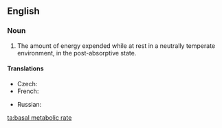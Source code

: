 ==English==
{{wikipedia}}

===Noun===
{{en-noun}}

# {{context|physiology|lang=en}} The amount of energy expended while at rest in a neutrally temperate environment, in the post-absorptive state.

====Translations====
{{trans-top|amount of energy expended while at rest}}
* Czech: {{t|cs|bazální metabolismus|m}}
* French: {{t|fr|taux métabolique de base}}
{{trans-mid}}
* Russian: {{t|ru|Базовая скорость метаболизма|f}}
{{trans-bottom}}

[[ta:basal metabolic rate]]